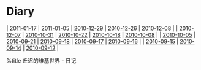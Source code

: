 = Diary =
| [[2011-01-17]] | [[2011-01-05]] | [[2010-12-29]] | [[2010-12-26]] | [[2010-12-08]] |
| [[2010-12-07]] | [[2010-10-31]] | [[2010-10-22]] | [[2010-10-18]] | [[2010-10-08]] |
| [[2010-10-05]] | [[2010-09-21]] | [[2010-09-18]] | [[2010-09-17]] | [[2010-09-16]] |
| [[2010-09-15]] | [[2010-09-14]] | [[2010-09-12]] |

{{{id="no-comment"
本页不允许评论
}}}

%title 丘迟的维基世界 - 日记
